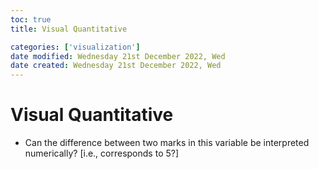 ```yaml
---
toc: true
title: Visual Quantitative

categories: ['visualization']
date modified: Wednesday 21st December 2022, Wed
date created: Wednesday 21st December 2022, Wed
---
```


# Visual Quantitative


- Can the difference between two marks in this variable be interpreted numerically? [i.e., corresponds to 5?]




